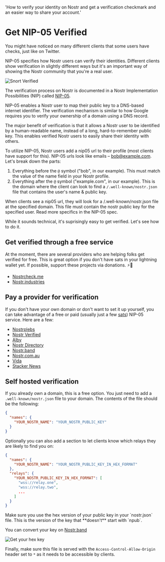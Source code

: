   'How to verify your identity on Nostr and get a verification checkmark and an easier way to share your account.'

# Get NIP-05 Verified

You might have noticed on many different clients that some users have checks, just like on Twitter.

NIP-05 specifies how Nostr users can verify their identities. Different clients show verification in slightly different ways but it's an important way of showing the Nostr community that you're a real user.

![Snort Verified](/images/webp/snort-verified.webp)

The verification process on Nostr is documented in a Nostr Implementation Possibilities (NIP) called [NIP-05](https://github.com/nostr-protocol/nips/blob/master/05.md).

NIP-05 enables a Nostr user to map their public key to a DNS-based internet identifier. The verification mechanism is similar to how Google requires you to verify your ownership of a domain using a DNS record.

The major benefit of verification is that it allows a Nostr user to be identified by a human-readable name, instead of a long, hard-to-remember public key. This enables verified Nostr users to easily share their identity with others.

To utilize NIP-05, Nostr users add a nip05 url to their profile (most clients have support for this). NIP-05 urls look like emails – bob@example.com. Let's break down the parts:

1. Everything before the `@` symbol ("bob", in our example). This must match the value of the name field in your Nostr profile.
1. Everything after the `@` symbol ("example.com", in our example). This is the domain where the client can look to find a `/.well-known/nostr.json` file that contains the user's name & public key.

When clients see a nip05 url, they will look for a /.well-known/nostr.json file at the specified domain. This file must contain the nostr public key for the specified user. Read more specifics in the NIP-05 spec.

While it sounds technical, it's suprisingly easy to get verified. Let's see how to do it.

## Get verified through a free service

At the moment, there are several providers who are helping folks get verified for free. This is great option if you don't have sats in your lightning wallet yet. If possible, support these projects via donations. ⚡🤙

- [Nostrcheck.me](https://nostrcheck.me)
- [Nostr.industries](https://nostr.industries/)

## Pay a provider for verification

If you don't have your own domain or don't want to set it up yourself, you can take advantage of a free or paid (usually just a few [sats](https://coinmarketcap.com/alexandria/glossary/satoshi-sats)) NIP-05 service. Here are a few:

- [Nostrplebs](https://nostrplebs.com)
- [Nostr Verified](nostrverified.com)
- [Alby](getalby.com)
- [Nostr Directory](https://nostr.directory)
- [Nostr.band](https://nip05.nostr.band)
- [Nostr.com.au](https://nostr.com.au)
- [Vida](https://Vida.page)
- [Stacker News](https://stacker.news)

## Self hosted verification

If you already own a domain, this is a free option. You just need to add a `.well-known/nostr.json` file to your domain. The contents of the file should be the following:

```json
{
  "names": {
    "YOUR_NOSTR_NAME": "YOUR_NOSTR_PUBLIC_KEY"
  }
}
```

Optionally you can also add a section to let clients know which relays they are likely to find you on:

```json
{
  "names": {
    "YOUR_NOSTR_NAME": "YOUR_NOSTR_PUBLIC_KEY_IN_HEX_FORMAT"
  },
  "relays": {
    "YOUR_NOSTR_PUBLIC_KEY_IN_HEX_FORMAT": [
      "wss://relay.one",
      "wss://relay.two",
      ...
    ]
  }
}
```

<Note>
  Make sure you use the hex version of your public key in your `nostr.json` file. This is the version of the key that **doesn't** start with `npub`.

You can convert your key on [Nostr.band](https://nostr.band)

![Get your hex key](images/webp/get-hex-key.webp)

</Note>

Finally, make sure this file is served with the `Access-Control-Allow-Origin` header set to `*` as it needs to be accessible by clients.
